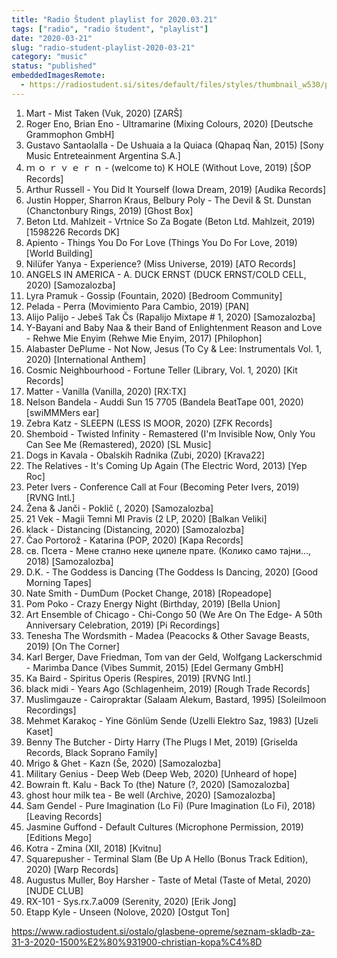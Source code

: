 ```yaml
---
title: "Radio Študent playlist for 2020.03.21"
tags: ["radio", "radio študent", "playlist"]
date: "2020-03-21"
slug: "radio-student-playlist-2020-03-21"
category: "music"
status: "published"
embeddedImagesRemote:
  - https://radiostudent.si/sites/default/files/styles/thumbnail_w530/public/slike/2020-03-31-seznam-skladb-za-31-03-2020-1500%E2%80%931900-christian-kopa%C4%8D-111582.jpg
---
```



1. Mart - Mist Taken (Vuk, 2020) [ZARŠ]
2. Roger Eno, Brian Eno - Ultramarine (Mixing Colours, 2020) [Deutsche Grammophon GmbH]
3. Gustavo Santaolalla - De Ushuaia a la Quiaca (Qhapaq Ñan, 2015) [Sony Music Entreteainment Argentina S.A.]
4. ｍ ｏ ｒ ｖ ｅ ｒ ｎ - (welcome to) K HOLE (Without Love, 2019) [ŠOP Records]
5. Arthur Russell - You Did It Yourself (Iowa Dream, 2019) [Audika Records]
6. Justin Hopper, Sharron Kraus, Belbury Poly - The Devil & St. Dunstan (Chanctonbury Rings, 2019) [Ghost Box]
7. Beton Ltd. Mahlzeit - Vrtnice So Za Bogate (Beton Ltd. Mahlzeit, 2019) [1598226 Records DK]
8. Apiento - Things You Do For Love (Things You Do For Love, 2019) [World Building]
9. Nilüfer Yanya - Experience? (Miss Universe, 2019) [ATO Records]
10. ANGELS IN AMERICA - A. DUCK ERNST (DUCK ERNST/COLD CELL, 2020) [Samozalozba]
11. Lyra Pramuk - Gossip (Fountain, 2020) [Bedroom Community]
12. Pelada - Perra (Movimiento Para Cambio, 2019) [PAN]
13. Alijo Palijo - Jebeš Tak Čs (Rapalijo Mixtape # 1, 2020) [Samozalozba]
14. Y-Bayani and Baby Naa & their Band of Enlightenment Reason and Love - Rehwe Mie Enyim (Rehwe Mie Enyim, 2017) [Philophon]
15. Alabaster DePlume - Not Now, Jesus (To Cy & Lee: Instrumentals Vol. 1, 2020) [International Anthem]
16. Cosmic Neighbourhood - Fortune Teller (Library, Vol. 1, 2020) [Kit Records]
17. Matter - Vanilla (Vanilla, 2020) [RX:TX]
18. Nelson Bandela - Auddi Sun 15 7705 (Bandela BeatTape 001, 2020) [swiMMMers ear]
19. Zebra Katz - SLEEPN (LESS IS MOOR, 2020) [ZFK Records]
20. Shemboid - Twisted Infinity - Remastered (I'm Invisible Now, Only You Can See Me (Remastered), 2020) [SL Music]
21. Dogs in Kavala - Obalskih Radnika (Zubi, 2020) [Krava22]
22. The Relatives - It's Coming Up Again (The Electric Word, 2013) [Yep Roc]
23. Peter Ivers - Conference Call at Four (Becoming Peter Ivers, 2019) [RVNG Intl.]
24. Žena & Janči - Poklič (, 2020) [Samozalozba]
25. 21 Vek - Magii Temni MI Pravis (2 LP, 2020) [Balkan Veliki]
26. klack - Distancing (Distancing, 2020) [Samozalozba]
27. Čao Portorož - Katarina (POP, 2020) [Kapa Records]
28. св. Псета - Мене стално неке ципеле прате. (Колико само тајни..., 2018) [Samozalozba]
29. D.K. - The Goddess is Dancing (The Goddess Is Dancing, 2020) [Good Morning Tapes]
30. Nate Smith - DumDum (Pocket Change, 2018) [Ropeadope]
31. Pom Poko - Crazy Energy Night (Birthday, 2019) [Bella Union]
32. Art Ensemble of Chicago - Chi-Congo 50 (We Are On The Edge- A 50th Anniversary Celebration, 2019) [Pi Recordings]
33. Tenesha The Wordsmith - Madea (Peacocks & Other Savage Beasts, 2019) [On The Corner]
34. Karl Berger, Dave Friedman, Tom van der Geld, Wolfgang Lackerschmid - Marimba Dance (Vibes Summit, 2015) [Edel Germany GmbH]
35. Ka Baird - Spiritus Operis (Respires, 2019) [RVNG Intl.]
36. black midi - Years Ago (Schlagenheim, 2019) [Rough Trade Records]
37. Muslimgauze - Cairopraktar (Salaam Alekum, Bastard, 1995) [Soleilmoon Recordings]
38. Mehmet Karakoç - Yine Gönlüm Sende (Uzelli Elektro Saz, 1983) [Uzeli Kaset]
39. Benny The Butcher - Dirty Harry (The Plugs I Met, 2019) [Griselda Records, Black Soprano Family]
40. Mrigo & Ghet - Kazn (Še, 2020) [Samozalozba]
41. Military Genius - Deep Web (Deep Web, 2020) [Unheard of hope]
42. Bowrain ft. Kalu - Back To (the) Nature (?, 2020) [Samozalozba]
43. ghost hour milk tea - Be well (Archive, 2020) [Samozalozba]
44. Sam Gendel - Pure Imagination (Lo Fi) (Pure Imagination (Lo Fi), 2018) [Leaving Records]
45. Jasmine Guffond - Default Cultures (Microphone Permission, 2019) [Editions Mego]
46. Kotra - Zmina (XII, 2018) [Kvitnu]
47. Squarepusher - Terminal Slam (Be Up A Hello (Bonus Track Edition), 2020) [Warp Records]
48. Augustus Muller, Boy Harsher - Taste of Metal (Taste of Metal, 2020) [NUDE CLUB]
49. RX-101 - Sys.rx.7.a009 (Serenity, 2020) [Erik Jong]
50. Etapp Kyle - Unseen (Nolove, 2020) [Ostgut Ton]

https://www.radiostudent.si/ostalo/glasbene-opreme/seznam-skladb-za-31-3-2020-1500%E2%80%931900-christian-kopa%C4%8D

<div
  style={{
    gridArea: "1/1",
    position: "relative",
    placeItems: "center",
    display: "grid",
  }}
>
  <GatsbyImage
    style={{ marginTop: "2em" }}
    imgStyle={{ border: "3px dotted tomato" }}
    alt=""
    image={getImage(props.remoteImages[0])}
  />
</div>
